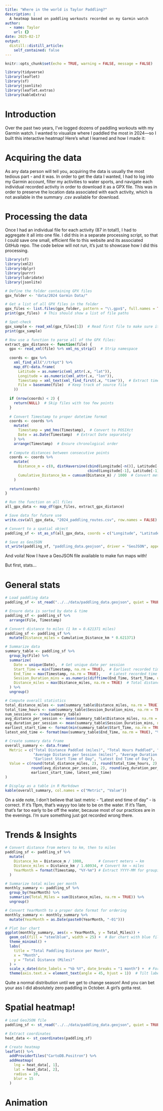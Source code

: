 ```yaml
---
title: "Where in the world is Taylor Paddling?"
description: |
  A heatmap based on paddling workouts recorded on my Garmin watch
author:
  - name: Taylor
    url: {}
date: 2025-02-17
output:
  distill::distill_article:
    self_contained: false
---
```


```r
knitr::opts_chunk$set(echo = TRUE, warning = FALSE, message = FALSE)

library(tidyverse)
library(leaflet)
library(sf)
library(jsonlite)
library(leaflet.extras)
library(kableExtra)
```

# Introduction
Over the past two years, I’ve logged dozens of paddling workouts with my Garmin watch. I wanted to visualize where I paddled the most in 2024—so I built this interactive heatmap! Here’s what I learned and how I made it:

# Acquiring the data
As any data person will tell you, acquiring the data is usually the most tedious part - and it was. In order to get the data I wanted, I had to log into my Garmin account, filter my activities to water sports, and navigate each individual recorded activity in order to download it as a GPX file. This was in order to preserve the location data associated with each activity, which is not available in the summary .csv available for download.

# Processing the data
Once I had an individual file for each activity (87 in total!), I had to aggregate it all into one file. I did this in a separate processing script, so that I could save one small, efficient file to this website and its associated GitHub repo. The code below will not run, it's just to showcase how I did this processing.

```r
library(sf)
library(xml2)
library(dplyr)
library(purrr)
library(lubridate)
library(jsonlite)

# Define the folder containing GPX files
gpx_folder <- "data/2024 Garmin Data/"

# Get a list of all GPX files in the folder
gpx_files <- list.files(gpx_folder, pattern = "\\.gpx$", full.names = TRUE)
print(gpx_files)  # This should show a list of file paths

# Spot-check 
gpx_sample <- read_xml(gpx_files[1])  # Read first file to make sure it worked
print(gpx_sample)

# Now use a function to parse all of the GPX files:
extract_gpx_distance <- function(file) {
  gpx <- read_xml(file) %>% xml_ns_strip()  # Strip namespace
  
  coords <- gpx %>%
    xml_find_all("//trkpt") %>%
    map_df(~data.frame(
      Latitude = as.numeric(xml_attr(.x, "lat")),
      Longitude = as.numeric(xml_attr(.x, "lon")),
      Timestamp = xml_text(xml_find_first(.x, "time")),  # Extract timestamp
      File = basename(file)  # Keep track of source file
    ))
  
  if (nrow(coords) < 2) {
    return(NULL)  # Skip files with too few points
  }
  
  # Convert Timestamp to proper datetime format
  coords <- coords %>%
    mutate(
      Timestamp = ymd_hms(Timestamp),  # Convert to POSIXct
      Date = as.Date(Timestamp)  # Extract Date separately
    ) %>%
    arrange(Timestamp)  # Ensure chronological order
  
  # Compute distances between consecutive points
  coords <- coords %>%
    mutate(
      Distance_m = c(0, distHaversine(cbind(Longitude[-n()], Latitude[-n()]), 
                                      cbind(Longitude[-1], Latitude[-1]))),  # Compute distances
      Cumulative_Distance_km = cumsum(Distance_m) / 1000  # Convert meters to km
    )
  
  return(coords)
}

# Run the function on all files
all_gpx_data <- map_df(gpx_files, extract_gpx_distance)

# Save data for future use
write.csv(all_gpx_data, "2024_paddling_routes.csv", row.names = FALSE)

# Convert to a spatial object
paddling_sf <- st_as_sf(all_gpx_data, coords = c("Longitude", "Latitude"), crs = 4326)

# Save as GeoJSON
st_write(paddling_sf, "paddling_data.geojson", driver = "GeoJSON", append = FALSE)
```

And voila! Now I have a GeoJSON file available to make fun maps with!

But first, stats...

# General stats


```r
# Load paddling data
paddling_sf <- st_read("../../data/paddling_data.geojson", quiet = TRUE)  

# Ensure data is sorted by date & time
paddling_sf <- paddling_sf %>%
  arrange(File, Timestamp)

# Convert distance to miles (1 km = 0.621371 miles)
paddling_sf <- paddling_sf %>%
  mutate(Distance_miles = Cumulative_Distance_km * 0.621371)

# Summarize data
summary_table <- paddling_sf %>%
  group_by(File) %>%
  summarize(
    Date = unique(Date),  # Get unique date per session
    Start_Time = min(Timestamp, na.rm = TRUE),  # Earliest recorded time
    End_Time = max(Timestamp, na.rm = TRUE),    # Latest recorded time
    Session_Duration_mins = as.numeric(difftime(End_Time, Start_Time, units = "mins")), 
    Distance_miles = max(Distance_miles, na.rm = TRUE)  # Total distance for session
  ) %>%
  ungroup()

# Compute overall statistics
total_distance_miles <- sum(summary_table$Distance_miles, na.rm = TRUE)
total_time_hours <- sum(summary_table$Session_Duration_mins, na.rm = TRUE) / 60
num_sessions <- nrow(summary_table)
avg_distance_per_session <- mean(summary_table$Distance_miles, na.rm = TRUE)
avg_duration_per_session <- mean(summary_table$Session_Duration_mins, na.rm = TRUE)
earliest_start_time <- format(min(summary_table$Start_Time, na.rm = TRUE), "%H:%M:%S")
latest_end_time <- format(max(summary_table$End_Time, na.rm = TRUE), "%H:%M:%S")

# Create summary data frame
overall_summary <- data.frame(
  Metric = c("Total Distance Paddled (miles)", "Total Hours Paddled", "Number of Sessions",
             "Average Distance per Session (miles)", "Average Duration per Session (mins)",
             "Earliest Start Time of Day", "Latest End Time of Day"),
  Value = c(round(total_distance_miles, 2), round(total_time_hours, 2), num_sessions,
            round(avg_distance_per_session, 2), round(avg_duration_per_session, 2),
            earliest_start_time, latest_end_time)
)

# Display as a table in R Markdown
kable(overall_summary, col.names = c("Metric", "Value"))
```

On a side note, I don't believe that last metric - "Latest end time of day" - is correct. If it's 11pm, that's wayyy too late to be on the water. If it's 11am, that's far too early to be off the water, because most of our practices are in the evenings. I'm sure something just got recorded wrong there. 

# Trends & Insights

```r
# Convert distance from meters to km, then to miles
paddling_sf <- paddling_sf %>%
  mutate(
    Distance_km = Distance_m / 1000,       # Convert meters → km
    Distance_miles = Distance_km / 1.60934, # Convert km → miles
    YearMonth = format(Timestamp, "%Y-%m") # Extract YYYY-MM for grouping
  )

# Summarize total miles per month
monthly_summary <- paddling_sf %>%
  group_by(YearMonth) %>%
  summarize(Total_Miles = sum(Distance_miles, na.rm = TRUE)) %>%
  ungroup()

# Convert YearMonth to a proper date format for ordering
monthly_summary <- monthly_summary %>%
  mutate(YearMonth = as.Date(paste0(YearMonth, "-01")))

# Plot bar chart
ggplot(monthly_summary, aes(x = YearMonth, y = Total_Miles)) +
  geom_col(fill = "steelblue", width = 25) +  # Bar chart with blue fill
  theme_minimal() +
  labs(
    title = "Total Paddling Distance per Month",
    x = "Month",
    y = "Total Distance (Miles)"
  ) +
  scale_x_date(date_labels = "%b %Y", date_breaks = "1 month") +  # Format X-axis
  theme(axis.text.x = element_text(angle = 45, hjust = 1))  # Tilt labels for readability
```

Quite a normal distribution until we get to change season! And you can bet your ass I did absolutely zero paddling in October. A girl's gotta rest.

# Spatial heatmap!

```r
# Load GeoJSON file
paddling_sf <- st_read("../../data/paddling_data.geojson", quiet = TRUE)

# Extract coordinates
heat_data <- st_coordinates(paddling_sf)
```

```r
# Create heatmap
leaflet() %>%
  addProviderTiles("CartoDB.Positron") %>%
  addHeatmap(
    lng = heat_data[, 1], 
    lat = heat_data[, 2], 
    radius = 10, 
    blur = 15
  )
```


# Animation





